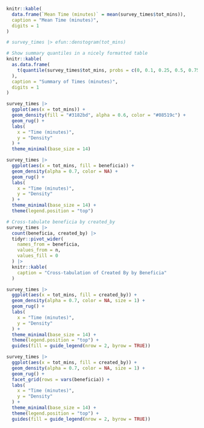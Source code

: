 ```r
knitr::kable(
  data.frame(`Mean Time (minutes)` = mean(survey_times$tot_mins)),
  caption = "Mean Time (minutes)",
  digits = 1
)
```

```r
# survey_times |> efun::denstogram(tot_mins)

# Show summary quantiles in a nicely formatted table
knitr::kable(
  as.data.frame(
    t(quantile(survey_times$tot_mins, probs = c(0, 0.1, 0.25, 0.5, 0.75, 0.9, 1)))
  ),
  caption = "Summary of Times (minutes)",
  digits = 1
)
```

```r
survey_times |>
  ggplot(aes(x = tot_mins)) +
  geom_density(fill = "#3182bd", alpha = 0.6, color = "#08519c") +
  geom_rug() +
  labs(
    x = "Time (minutes)",
    y = "Density"
  ) +
  theme_minimal(base_size = 14)
```

```r
survey_times |>
  ggplot(aes(x = tot_mins, fill = beneficia)) +
  geom_density(alpha = 0.7, color = NA) +
  geom_rug() +
  labs(
    x = "Time (minutes)",
    y = "Density"
  ) +
  theme_minimal(base_size = 14) +
  theme(legend.position = "top")
```

```r
# Cross-tabulate beneficia by created_by
survey_times |>
  count(beneficia, created_by) |>
  tidyr::pivot_wider(
    names_from = beneficia,
    values_from = n,
    values_fill = 0
  ) |>
  knitr::kable(
    caption = "Cross-tabulation of Created By by Beneficia"
  )
```

```r
survey_times |>
  ggplot(aes(x = tot_mins, fill = created_by)) +
  geom_density(alpha = 0.7, color = NA, size = 1) +
  geom_rug() +
  labs(
    x = "Time (minutes)",
    y = "Density"
  ) +
  theme_minimal(base_size = 14) +
  theme(legend.position = "top") +
  guides(fill = guide_legend(nrow = 2, byrow = TRUE))
```


```r
survey_times |>
  ggplot(aes(x = tot_mins, fill = created_by)) +
  geom_density(alpha = 0.7, color = NA, size = 1) +
  geom_rug() +
  facet_grid(rows = vars(beneficia)) +
  labs(
    x = "Time (minutes)",
    y = "Density"
  ) +
  theme_minimal(base_size = 14) +
  theme(legend.position = "top") +
  guides(fill = guide_legend(nrow = 2, byrow = TRUE))
```
